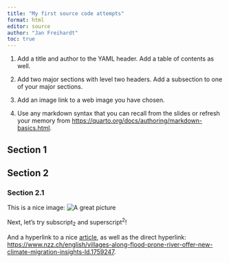 ```yaml
---
title: "My first source code attempts"
format: html
editor: source
author: "Jan Freihardt"
toc: true
---
```


1.  Add a title and author to the YAML header. Add a table of contents as well.

2.  Add two major sections with level two headers. Add a subsection to one of your major sections.

3.  Add an image link to a web image you have chosen.

4.  Use any markdown syntax that you can recall from the slides or refresh your memory from <https://quarto.org/docs/authoring/markdown-basics.html>.

## Section 1

## Section 2

### Section 2.1

This is a nice image: ![A great picture](https://img.nzz.ch/2023/08/16/f75362a3-f7a5-48ca-b986-9da6dbcf5d11.jpeg?width=1952&height=1301&fit=bounds&quality=75&auto=webp&crop=1279,853,x1,y0)

Next, let's try subscript~2~ and superscript^2^!

And a hyperlink to a nice [article](https://www.nzz.ch/english/villages-along-flood-prone-river-offer-new-climate-migration-insights-ld.1759247), as well as the direct hyperlink: <https://www.nzz.ch/english/villages-along-flood-prone-river-offer-new-climate-migration-insights-ld.1759247>. 
